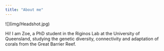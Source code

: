 ```yaml
---
title: "About me"
---
```


::: grid
::: g-col-4
\![\](img/Headshot.jpg)
:::

::: g-col-8
Hi! I am Zoe, a PhD student in the Riginos Lab at the University of Queensland, studying the genetic diversity, connectivity and adaptation of corals from the Great Barrier Reef.
:::
:::
